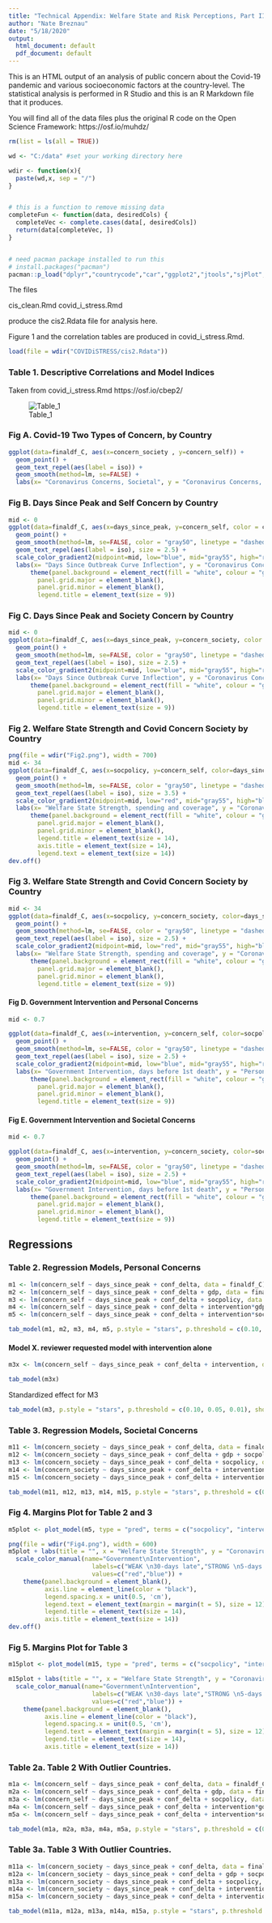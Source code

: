 ```yaml
---
title: "Technical Appendix: Welfare State and Risk Perceptions, Part III"
author: "Nate Breznau"
date: "5/18/2020"
output:
  html_document: default
  pdf_document: default
---
```


This is an HTML output of an analysis of public concern about the Covid-19 pandemic and various socioeconomic factors at the country-level. The statistical analysis is performed in R Studio and this is an R Markdown file that it produces. 

You will find all of the data files plus the original R code on the Open Science Framework: https://osf.io/muhdz/


```r

rm(list = ls(all = TRUE))

wd <- "C:/data" #set your working directory here

wdir <- function(x){
  paste(wd,x, sep = "/")
}


# this is a function to remove missing data
completeFun <- function(data, desiredCols) {
  completeVec <- complete.cases(data[, desiredCols])
  return(data[completeVec, ])
}


# need pacman package installed to run this
# install.packages("pacman")
pacman::p_load("dplyr","countrycode","car","ggplot2","jtools","sjPlot","sjmisc","sjlabelled","tidyverse","psych","lavaan","kable","kableExtra","ggrepel","stringi","margins")

```

The files

cis_clean.Rmd
covid_i_stress.Rmd

produce the cis2.Rdata file for analysis here.

Figure 1 and the correlation tables are produced in covid_i_stress.Rmd.

```r
load(file = wdir("COVIDiSTRESS/cis2.Rdata"))

```


### Table 1. Descriptive Correlations and Model Indices

Taken from covid_i_stress.Rmd https://osf.io/cbep2/

![Table_1](C:/GitHub/WS_Covid/Tbl1.png)



### Fig A. Covid-19 Two Types of Concern, by Country

```r

ggplot(data=finaldf_C, aes(x=concern_society , y=concern_self)) +
  geom_point() +
  geom_text_repel(aes(label = iso)) +
  geom_smooth(method=lm, se=FALSE) +
  labs(x= "Coronavirus Concerns, Societal", y = "Coronavirus Concerns, Societal")

```

### Fig B. Days Since Peak and Self Concern by Country

```r
mid <- 0
ggplot(data=finaldf_C, aes(x=days_since_peak, y=concern_self, color = conf_delta)) +
  geom_point() +
  geom_smooth(method=lm, se=FALSE, color = "gray50", linetype = "dashed") +
  geom_text_repel(aes(label = iso), size = 2.5) +
  scale_color_gradient2(midpoint=mid, low="blue", mid="gray55", high="red", space="Lab") +
  labs(x= "Days Since Outbreak Curve Inflection", y = "Coronavirus Concerns, Personal", color = "Weekly New Cases\n(rate of change)") +
      theme(panel.background = element_rect(fill = "white", colour = "grey50"),
        panel.grid.major = element_blank(),
        panel.grid.minor = element_blank(),
        legend.title = element_text(size = 9))
```

### Fig C. Days Since Peak and Society Concern by Country

```r

mid <- 0
ggplot(data=finaldf_C, aes(x=days_since_peak, y=concern_society, color = conf_delta)) +
  geom_point() +
  geom_smooth(method=lm, se=FALSE, color = "gray50", linetype = "dashed") +
  geom_text_repel(aes(label = iso), size = 2.5) +
  scale_color_gradient2(midpoint=mid, low="blue", mid="gray55", high="red", space="Lab") +
  labs(x= "Days Since Outbreak Curve Inflection", y = "Coronavirus Concerns, Societal", color = "Weekly New Cases\n(rate of change)") +
      theme(panel.background = element_rect(fill = "white", colour = "grey50"),
        panel.grid.major = element_blank(),
        panel.grid.minor = element_blank(),
        legend.title = element_text(size = 9))
```

### Fig 2. Welfare State Strength and Covid Concern Society by Country


```r
png(file = wdir("Fig2.png"), width = 700)
mid <- 34
ggplot(data=finaldf_C, aes(x=socpolicy, y=concern_self, color=days_since_peak)) +
  geom_point() +
  geom_smooth(method=lm, se=FALSE, color = "gray50", linetype = "dashed") +
  geom_text_repel(aes(label = iso), size = 3.5) +
  scale_color_gradient2(midpoint=mid, low="red", mid="gray55", high="blue", space="Lab") +
  labs(x= "Welfare State Strength, spending and coverage", y = "Coronavirus Concerns, Personal", color = "Days Since\nCurve Inflection") +
      theme(panel.background = element_rect(fill = "white", colour = "grey50"),
        panel.grid.major = element_blank(),
        panel.grid.minor = element_blank(),
        legend.title = element_text(size = 14),
        axis.title = element_text(size = 14),
        legend.text = element_text(size = 14))
dev.off()

```
### Fig 3. Welfare State Strength and Covid Concern Society by Country


```r
mid <- 34
ggplot(data=finaldf_C, aes(x=socpolicy, y=concern_society, color=days_since_peak)) +
  geom_point() +
  geom_smooth(method=lm, se=FALSE, color = "gray50", linetype = "dashed") +
  geom_text_repel(aes(label = iso), size = 2.5) +
  scale_color_gradient2(midpoint=mid, low="red", mid="gray55", high="blue", space="Lab") +
  labs(x= "Welfare State Strength, spending and coverage", y = "Coronavirus Concerns, Societal", color = "Days Since\nCurve Inflection") +
      theme(panel.background = element_rect(fill = "white", colour = "grey50"),
        panel.grid.major = element_blank(),
        panel.grid.minor = element_blank(),
        legend.title = element_text(size = 9))

```



#### Fig D. Government Intervention and Personal Concerns
```r
mid <- 0.7

ggplot(data=finaldf_C, aes(x=intervention, y=concern_self, color=socpolicy)) +
  geom_point() +
  geom_smooth(method=lm, se=FALSE, color = "gray50", linetype = "dashed") +
  geom_text_repel(aes(label = iso), size = 2.5) +
  scale_color_gradient2(midpoint=mid, low="blue", mid="gray55", high="red", space="Lab") +
  labs(x= "Government Intervention, days before 1st death", y = "Personal Coronavirus Concerns", color = "Welfare State\nStrength") +
      theme(panel.background = element_rect(fill = "white", colour = "grey50"),
        panel.grid.major = element_blank(),
        panel.grid.minor = element_blank(),
        legend.title = element_text(size = 9))
```

#### Fig E. Government Intervention and Societal Concerns
```r
mid <- 0.7

ggplot(data=finaldf_C, aes(x=intervention, y=concern_society, color=socpolicy)) +
  geom_point() +
  geom_smooth(method=lm, se=FALSE, color = "gray50", linetype = "dashed") +
  geom_text_repel(aes(label = iso), size = 2.5) +
  scale_color_gradient2(midpoint=mid, low="blue", mid="gray55", high="red", space="Lab") +
  labs(x= "Government Intervention, days before 1st death", y = "Personal Coronavirus Concerns", color = "Welfare State\nStrength") +
      theme(panel.background = element_rect(fill = "white", colour = "grey50"),
        panel.grid.major = element_blank(),
        panel.grid.minor = element_blank(),
        legend.title = element_text(size = 9))
```

## Regressions


### Table 2. Regression Models, Personal Concerns

```r

m1 <- lm(concern_self ~ days_since_peak + conf_delta, data = finaldf_C)
m2 <- lm(concern_self ~ days_since_peak + conf_delta + gdp, data = finaldf_C)
m3 <- lm(concern_self ~ days_since_peak + conf_delta + socpolicy, data = finaldf_C)
m4 <- lm(concern_self ~ days_since_peak + conf_delta + intervention*gdp, data = finaldf_C)
m5 <- lm(concern_self ~ days_since_peak + conf_delta + intervention*socpolicy, data = finaldf_C)

tab_model(m1, m2, m3, m4, m5, p.style = "stars", p.threshold = c(0.10, 0.05, 0.01), show.ci = F, rm.terms = c("(Intercept)"),  dv.labels = c("M1", "M2","M3","M4", "M5"), pred.labels = c("Days Since Curve Inflection", "New Cases",  "GDP", "Welfare State Strength", "Government Intervention", "Intervention*GDP", "Intervention*Welfare State"), file = wdir("Tbl2.html"))

```

#### Model X. reviewer requested model with intervention alone

```r
m3x <- lm(concern_self ~ days_since_peak + conf_delta + intervention, data = finaldf_C)

tab_model(m3x)
```


Standardized effect for M3

```r


tab_model(m3, p.style = "stars", p.threshold = c(0.10, 0.05, 0.01), show.ci = F, rm.terms = c("(Intercept)"), show.std = T, dv.labels = c("M3"), pred.labels = c("Case Increase, past week", "Days Since Curve Inflection", "Welfare State, scale", "Government Intervention", "Intervention*Welfare State"))


```

### Table 3. Regression Models, Societal Concerns

```r

m11 <- lm(concern_society ~ days_since_peak + conf_delta, data = finaldf_C)
m12 <- lm(concern_society ~ days_since_peak + conf_delta + gdp + socpolicy, data = finaldf_C)
m13 <- lm(concern_society ~ days_since_peak + conf_delta + socpolicy, data = finaldf_C)
m14 <- lm(concern_society ~ days_since_peak + conf_delta + intervention*gdp, data = finaldf_C)
m15 <- lm(concern_society ~ days_since_peak + conf_delta + intervention*socpolicy, data = finaldf_C)

tab_model(m11, m12, m13, m14, m15, p.style = "stars", p.threshold = c(0.10, 0.05, 0.01), show.ci = F, rm.terms = c("(Intercept)"),  dv.labels = c("M1", "M2","M3","M4", "M5"), pred.labels = c("Days Since Curve Inflection", "New Cases",  "GDP", "Welfare State Strength", "Government Intervention", "Intervention*GDP", "Intervention*Welfare State"))
```


### Fig 4. Margins Plot for Table 2 and 3

```r


m5plot <- plot_model(m5, type = "pred", terms = c("socpolicy", "intervention [10,-30]")) 

png(file = wdir("Fig4.png"), width = 600)
m5plot + labs(title = "", x = "Welfare State Strength", y = "Coronavirus Concerns, Personal") +
  scale_color_manual(name="Government\nIntervention",
                       labels=c("WEAK \n30-days late","STRONG \n5-days advance"),
                       values=c("red","blue")) +
    theme(panel.background = element_blank(),
          axis.line = element_line(color = "black"),
          legend.spacing.x = unit(0.5, 'cm'),
          legend.text = element_text(margin = margin(t = 5), size = 12),
          legend.title = element_text(size = 14),
          axis.title = element_text(size = 14))
dev.off()

```


### Fig 5. Margins Plot for Table 3

```r


m15plot <- plot_model(m15, type = "pred", terms = c("socpolicy", "intervention [10,-30]")) 

m15plot + labs(title = "", x = "Welfare State Strength", y = "Coronavirus Concerns, Societal") +
  scale_color_manual(name="Government\nIntervention",
                       labels=c("WEAK \n30-days late","STRONG \n5-days advance"),
                       values=c("red","blue")) +
    theme(panel.background = element_blank(),
          axis.line = element_line(color = "black"),
          legend.spacing.x = unit(0.5, 'cm'),
          legend.text = element_text(margin = margin(t = 5), size = 12),
          legend.title = element_text(size = 14),
          axis.title = element_text(size = 14))

```




### Table 2a. Table 2 With Outlier Countries. 


```r

m1a <- lm(concern_self ~ days_since_peak + conf_delta, data = finaldf_Ca)
m2a <- lm(concern_self ~ days_since_peak + conf_delta + gdp, data = finaldf_Ca)
m3a <- lm(concern_self ~ days_since_peak + conf_delta + socpolicy, data = finaldf_Ca)
m4a <- lm(concern_self ~ days_since_peak + conf_delta + intervention*gdp, data = finaldf_C)
m5a <- lm(concern_self ~ days_since_peak + conf_delta + intervention*socpolicy, data = finaldf_Ca)

tab_model(m1a, m2a, m3a, m4a, m5a, p.style = "stars", p.threshold = c(0.10, 0.05, 0.01), show.ci = F, rm.terms = c("(Intercept)"),  dv.labels = c("M1", "M2","M3","M4", "M5"), pred.labels = c("Days Since Curve Inflection", "New Cases",  "GDP", "Welfare State Strength", "Government Intervention", "Intervention*GDP", "Intervention*Welfare State"), file = wdir("Tbl2.html"))

```


### Table 3a. Table 3 With Outlier Countries. 


```r

m11a <- lm(concern_society ~ days_since_peak + conf_delta, data = finaldf_Ca)
m12a <- lm(concern_society ~ days_since_peak + conf_delta + gdp + socpolicy, data = finaldf_Ca)
m13a <- lm(concern_society ~ days_since_peak + conf_delta + socpolicy, data = finaldf_Ca)
m14a <- lm(concern_society ~ days_since_peak + conf_delta + intervention*gdp, data = finaldf_Ca)
m15a <- lm(concern_society ~ days_since_peak + conf_delta + intervention*socpolicy, data = finaldf_Ca)

tab_model(m11a, m12a, m13a, m14a, m15a, p.style = "stars", p.threshold = c(0.10, 0.05, 0.01), show.ci = F, rm.terms = c("(Intercept)"),  dv.labels = c("M1", "M2","M3","M4", "M5"), pred.labels = c("Days Since Curve Inflection", "New Cases",  "GDP", "Welfare State Strength", "Government Intervention", "Intervention*GDP", "Intervention*Welfare State"))
```


